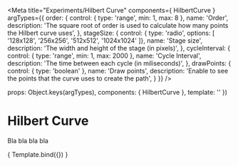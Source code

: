 
<Meta
  title="Experiments/Hilbert Curve"
  components={ HilbertCurve }
  argTypes={{
    order: {
      control: { type: 'range', min: 1, max: 8 },
      name: 'Order',
      description: 'The square root of order is used to calculate how many points the Hilbert curve uses',
    },
    stageSize: {
      control: { type: 'radio', options: [ '128x128', '256x256', '512x512', '1024x1024' ]},
      name: 'Stage size',
      description: 'The width and height of the stage (in pixels)',
    },
    cycleInterval: {
      control: { type: 'range', min: 1, max: 2000 },
      name: 'Cycle Interval',
      description: 'The time between each cycle (in miliseconds)',
    },
    drawPoints: {
      control: { type: 'boolean' },
      name: 'Draw points',
      description: 'Enable to see the points that the curve uses to create the path',
    }
  }}
/>

  props: Object.keys(argTypes),
  components: { HilbertCurve },
  template: '<hilbert-curve :options="$props" />'
})

# Hilbert Curve

Bla bla bla bla

<Preview>
  <Story
    name="Default"
    args={{
      order: 7,
      stageSize: '512x512',
      cycleInterval: 1,
      drawPoints: false
    }}
  >
    { Template.bind({}) }
  </Story>
</Preview>

<Props story="Default" />

